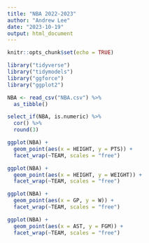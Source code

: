 ---
title: "NBA 2022-2023"
author: "Andrew Lee"
date: "2023-10-19"
output: html_document
---

```{r setup, include=FALSE}
knitr::opts_chunk$set(echo = TRUE)
```

```{r}
library("tidyverse")
library("tidymodels")
library("ggforce")
library("ggplot2")


```

```{r}
NBA <- read_csv("NBA.csv") %>%
  as_tibble()
```


```{r}
select_if(NBA, is.numeric) %>%
  cor() %>%
  round(3)
```

```{r}
ggplot(NBA) +
  geom_point(aes(x = HEIGHT, y = PTS)) + 
  facet_wrap(~TEAM, scales = "free")
```

```{r}
ggplot(NBA) +
  geom_point(aes(x = HEIGHT, y = WEIGHT)) + 
  facet_wrap(~TEAM, scales = "free")
```

```{r}
ggplot(NBA) +
  geom_point(aes(x = GP, y = W)) + 
  facet_wrap(~TEAM, scales = "free")
```
```{r}

ggplot(NBA) +
  geom_point(aes(x = AST, y = FGM)) + 
  facet_wrap(~TEAM, scales = "free")
```

